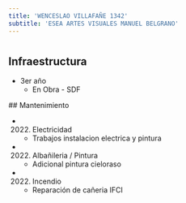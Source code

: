 ```yaml
---
title: 'WENCESLAO VILLAFAÑE 1342'
subtitle: 'ESEA ARTES VISUALES MANUEL BELGRANO'
---
```


#
## Infraestructura

* 3er año 
    + En Obra - SDF 


 ## Mantenimiento

*  (2022) Electricidad 
    + Trabajos instalacion electrica y pintura

*  (2022) Albañileria / Pintura 
    + Adicional pintura cieloraso

*  (2022) Incendio 
    + Reparación de cañeria  IFCI







